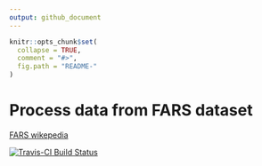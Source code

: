 ```yaml
---
output: github_document
---
```


<!-- README.md is generated from README.Rmd. Please edit that file -->

```r
knitr::opts_chunk$set(
  collapse = TRUE,
  comment = "#>",
  fig.path = "README-"
)
```

# Process data from FARS dataset

[FARS wikepedia](https://en.wikipedia.org/wiki/Fatality_Analysis_Reporting_System)

[![Travis-CI Build Status](https://travis-ci.org/tcoopermont/fars.svg?branch=master)](https://travis-ci.org/tcoopermont/fars)
